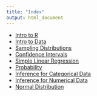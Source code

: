 ```yaml
---
title: "Index"
output: html_document
---
```



- [Intro to R](intro_to_r.html)
- [Intro to Data](intro_to_data.html)
- [Sampling Distributions](sampling_distributions.Rmd)
- [Confidence Intervals](confidence_intervals.html)
- [Simple Linear Regression](simple_regression.html)
- [Probability](probability.html)
- [Inference for Categorical Data](inf_for_categorical_data.Rmd)
- [Inference for Numerical Data](inf_for_numerical_data.html)
- [Normal Distribution](normal_distribution.html)

